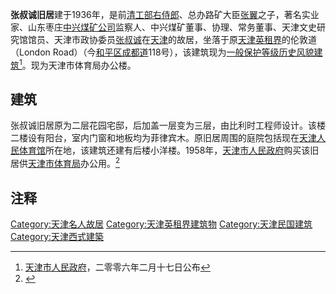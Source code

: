 {{天津历史风貌建筑 |
省区市 = 天津市 |
名称 = 张叔诚旧居 |
图片 = [[File:张叔诚旧宅.jpg|200px]]  |
编号 = 0130157 |
等级 = 一般保护 |
时代 = 1936年|
所在 = [[天津市|天津市]][[和平区_(天津市)|和平区]] |
公布 = 2006年2月17日| 
}}
'''张叔诚旧居'''建于1936年，是前[[清朝|清]][[工部右侍郎|工部右侍郎]]、总办路矿大臣[[张燕谋|张翼]]之子，著名实业家、山东枣庄[[中兴煤矿公司|中兴煤矿公司]]监察人、中兴煤矿董事、协理、常务董事、天津文史研究馆馆员、天津市政协委员[[张叔诚|张叔诚]]在[[天津|天津]]的故居，坐落于原[[天津英租界|天津英租界]]的伦敦道（London Road）（今[[和平区_(天津市)|和平区]][[成都道_(天津)|成都道]]118号），该建筑现为[[天津历史风貌建筑|一般保护等级历史风貌建筑]]<ref>[[天津市人民政府|天津市人民政府]]，二零零六年二月十七日公布</ref>。现为天津市体育局办公楼。

== 建筑 ==
张叔诚旧居原为二层花园宅邸，后加盖一层变为三层，由比利时工程师设计。该楼二楼设有阳台，室内门窗和地板均为菲律宾木。原旧居周围的庭院包括现在[[天津人民体育馆|天津人民体育馆]]所在地，该建筑还建有后楼小洋楼。1958年，[[天津市人民政府|天津市人民政府]]购买该旧居供[[天津市体育局|天津市体育局]]办公用。<ref>{{Cite web |url=http://cul.sohu.com/20100713/n273475581.shtml |title=成都道118号张叔诚旧居：友情是他一生的收藏 |access-date=2011-09-20 |archive-date=2021-04-15 |archive-url=https://web.archive.org/web/20210415124457/https://cul.sohu.com/20100713/n273475581.shtml |dead-url=no }}</ref>

== 注释 ==
<div class="references-small">
<references></references>
</div>

{{天津市名人故居}}

[[Category:天津名人故居|Category:天津名人故居]]
[[Category:天津英租界建筑物|Category:天津英租界建筑物]]
[[Category:天津民国建筑|Category:天津民国建筑]]
[[Category:天津西式建築|Category:天津西式建築]]